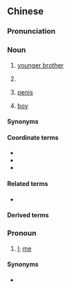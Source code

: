 {{also|细佬}}
==Chinese==
{{zh-forms|s=细佬}}

===Pronunciation===
{{zh-pron
|c=sai3 lou2
|cat=n,pron
}}

===Noun===
{{zh-noun}}

# {{lb|zh|Cantonese|Zhongshan|_|Min Nan}} [[younger brother]]
#: {{zh-x|我 個 細佬 好 乖 㗎。|My '''younger brother''' is very well-behaved.|C}}
# {{lb|zh|Cantonese}} {{n-g|A [[term of address]] for [[little]] [[boy]]s whom one does not know well.}}
#: {{zh-x|開學 未 呀，細佬？|Has school started for you, '''little boy'''?|C}}
# {{lb|zh|Cantonese|euphemistic}} [[penis]]
# {{lb|zh|dialectal|_|Wu}} [[boy]]

====Synonyms====
{{zh-dial|弟弟}}

====Coordinate terms====
* {{zh-l|哥哥}}
* {{zh-l|姐姐}}
* {{zh-l|細妹}}

====Related terms====
* {{zh-l|細路}}

====Derived terms====
{{zh-der|細佬頭|細佬仔|細佬哥|細佬家}}

===Pronoun===
{{zh-pronoun}}

# {{lb|zh|Cantonese|male|humble|dated}} [[I]]; [[me]]
#: {{zh-x|細佬 姓{sing3} 陳。|'''My''' last name is Chan.|C}}

====Synonyms====
* {{zh-l|小弟}}

{{zh-cat|Family}}